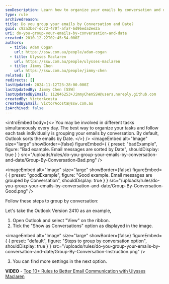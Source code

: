 ```yaml
---
seoDescription: Learn how to organize your emails by conversation and date, improving task management and productivity with these simple steps in Outlook.
type: rule
archivedreason:
title: Do you group your emails by Conversation and Date?
guid: c92a3be7-dc72-470f-afa7-6d96eda2ee2a
uri: do-you-group-your-emails-by-conversation-and-date
created: 2010-12-22T02:45:54.000Z
authors:
  - title: Adam Cogan
    url: https://ssw.com.au/people/adam-cogan
  - title: Ulysses Maclaren
    url: https://ssw.com.au/people/ulysses-maclaren
  - title: Jimmy Chen
    url: https://ssw.com.au/people/jimmy-chen
related: []
redirects: []
lastUpdated: 2024-11-12T23:28:00.000Z
lastUpdatedBy: Jimmy Chen [SSW]
lastUpdatedByEmail: 112846253+JimmyChenSSW@users.noreply.github.com
createdBy: VictorAcosta
createdByEmail: VictorAcosta@ssw.com.au
isArchived: false
---
```


<introEmbed
  body={<>
You may be involved in different tasks simultaneously every day. The best way to organize your tasks and follow each task individually is grouping your emails by conversation. By default, Outlook sorts the emails by Date.
  </>}
/>
<imageEmbed
  alt="Image"
  size="large"
  showBorder={false}
  figureEmbed={ {
    preset: "badExample",
    figure: "Bad example. Email messages are sorted by Date",
    shouldDisplay: true
  } }
  src="/uploads/rules/do-you-group-your-emails-by-conversation-and-date/Group-By-Conversation-Bad.png"
/>

<imageEmbed
  alt="Image"
  size="large"
  showBorder={false}
  figureEmbed={ {
    preset: "goodExample",
    figure: "Good example.  Email messages are grouped by Conversation",
    shouldDisplay: true
  } }
  src="/uploads/rules/do-you-group-your-emails-by-conversation-and-date/Group-By-Conversation-Good.png"
/>

Follow these steps to group by conversation:

Let's take the Outlook Version 2410 as an example,

1. Open Outlook and select "View" on the ribbon.
2. Tick the "Show as Conversations" option as displayed in the image.


<imageEmbed
  alt="Image"
  size="large"
  showBorder={false}
  figureEmbed={ {
    preset: "default",
    figure: "Steps to group by conversation option",
    shouldDisplay: true
  } }
  src="/uploads/rules/do-you-group-your-emails-by-conversation-and-date/Group-By-Conversation-Instruction.png"
/>

3. You can find more settings in the next option.

**VIDEO** - [Top 10+ Rules to Better Email Communication with Ulysses Maclaren](https://www.youtube.com/watch?v=LAqRokqq4jI)
